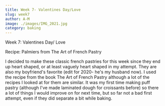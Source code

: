 ```yaml
---
title: Week 7- Valentines Day/Love
slug: week7
author: A-M
image: ./images/IMG_2021.jpg
category: baking
---
```


<div className="main-page-container">
  <p className="main-page-header">Week 7: Valentines Day/ Love</p>
  <p className="sub-header-cream">Recipe: <a
    className="https://www.amazon.com/The-French-Pastry-Jacquy-Pfeiffer/dp/030795935X"
  >
    Palmiers from The Art of French Pastry
  </a>  </p>

  <p className="post-text">
 I decided to make these classic french pastries for this week since they end up heart shaped, or at least vaguely heart shaped in my attempt. They are also my boyfriend's favorite (edit for 2020- he's my husband now). I used the recipe from the book The Art of French Pastry although a lot of the recipes I looked at for them are similar. It was my first time making puff pastry (although I've made laminated dough for croissants before) so there a lot of things I would improve on for next time, but so far not a bad first attempt, even if they did separate a bit while baking.
  </p>




</div>


